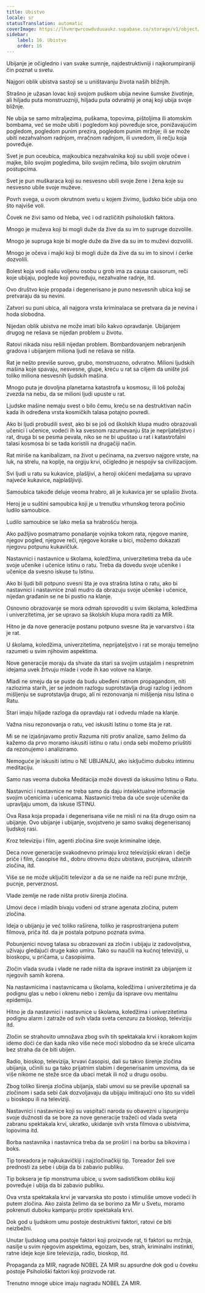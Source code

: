 ```yaml
---
title: Ubistvo
locale: sr
statusTranslation: automatic
coverImage: https://lhvmrqwrcowdvduuaukz.supabase.co/storage/v1/object/public/strapi-uploads/small_cover-educacion-fundamental.webp-2d51a7828a2b1309555be27f7e2a61a0.webp
sidebar:
    label: 16. Ubistvo
    order: 16
---
```

Ubijanje je očigledno i van svake sumnje, najdestruktivniji i najkorumpiraniji čin poznat u svetu.

Najgori oblik ubistva sastoji se u uništavanju života naših bližnjih.

Strašno je užasan lovac koji svojom puškom ubija nevine šumske životinje, ali hiljadu puta monstruozniji, hiljadu puta odvratniji je onaj koji ubija svoje bližnje.

Ne ubija se samo mitraljezima, puškama, topovima, pištoljima ili atomskim bombama, već se može ubiti i pogledom koji povređuje srce, ponižavajućim pogledom, pogledom punim prezira, pogledom punim mržnje; ili se može ubiti nezahvalnom radnjom, mračnom radnjom, ili uvredom, ili rečju koja povređuje.

Svet je pun oceubica, majkoubica nezahvalnika koji su ubili svoje očeve i majke, bilo svojim pogledima, bilo svojim rečima, bilo svojim okrutnim postupcima.

Svet je pun muškaraca koji su nesvesno ubili svoje žene i žena koje su nesvesno ubile svoje muževe.

Povrh svega, u ovom okrutnom svetu u kojem živimo, ljudsko biće ubija ono što najviše voli.

Čovek ne živi samo od hleba, već i od različitih psiholoških faktora.

Mnogo je muževa koji bi mogli duže da žive da su im to supruge dozvolile.

Mnogo je supruga koje bi mogle duže da žive da su im to muževi dozvolili.

Mnogo je očeva i majki koji bi mogli duže da žive da su im to sinovi i ćerke dozvolili.

Bolest koja vodi našu voljenu osobu u grob ima za causa causorum, reči koje ubijaju, poglede koji povređuju, nezahvalne radnje, itd.

Ovo društvo koje propada i degenerisano je puno nesvesnih ubica koji se pretvaraju da su nevini.

Zatvori su puni ubica, ali najgora vrsta kriminalaca se pretvara da je nevina i hoda slobodna.

Nijedan oblik ubistva ne može imati bilo kakvo opravdanje. Ubijanjem drugog ne rešava se nijedan problem u životu.

Ratovi nikada nisu rešili nijedan problem. Bombardovanjem nebranjenih gradova i ubijanjem miliona ljudi ne rešava se ništa.

Rat je nešto previše surovo, grubo, monstruozno, odvratno. Milioni ljudskih mašina koje spavaju, nesvesne, glupe, kreću u rat sa ciljem da unište još toliko miliona nesvesnih ljudskih mašina.

Mnogo puta je dovoljna planetarna katastrofa u kosmosu, ili loš položaj zvezda na nebu, da se milioni ljudi upuste u rat.

Ljudske mašine nemaju svest o bilo čemu, kreću se na destruktivan način kada ih određena vrsta kosmičkih talasa potajno povredi.

Ako bi ljudi probudili svest, ako bi se još od školskih klupa mudro obrazovali učenici i učenice, vodeći ih ka svesnom razumevanju šta je neprijateljstvo i rat, druga bi se pesma pevala, niko se ne bi upuštao u rat i katastrofalni talasi kosmosa bi se tada koristili na drugačiji način.

Rat miriše na kanibalizam, na život u pećinama, na zversvo najgore vrste, na luk, na strelu, na koplje, na orgiju krvi, očigledno je nespojiv sa civilizacijom.

Svi ljudi u ratu su kukavice, plašljivi, a heroji okićeni medaljama su upravo najveće kukavice, najplašljiviji.

Samoubica takođe deluje veoma hrabro, ali je kukavica jer se uplašio života.

Heroj je u suštini samoubica koji je u trenutku vrhunskog terora počinio ludilo samoubice.

Ludilo samoubice se lako meša sa hrabrošću heroja.

Ako pažljivo posmatramo ponašanje vojnika tokom rata, njegove manire, njegov pogled, njegove reči, njegove korake u bici, možemo dokazati njegovu potpunu kukavičluk.

Nastavnici i nastavnice u školama, koledžima, univerzitetima treba da uče svoje učenike i učenice istinu o ratu. Treba da dovedu svoje učenike i učenice da svesno iskuse tu Istinu.

Ako bi ljudi bili potpuno svesni šta je ova strašna Istina o ratu, ako bi nastavnici i nastavnice znali mudro da obrazuju svoje učenike i učenice, nijedan građanin se ne bi pustio na klanje.

Osnovno obrazovanje se mora odmah sprovoditi u svim školama, koledžima i univerzitetima, jer se upravo sa školskih klupa mora raditi za MIR.

Hitno je da nove generacije postanu potpuno svesne šta je varvarstvo i šta je rat.

U školama, koledžima, univerzitetima, neprijateljstvo i rat se moraju temeljno razumeti u svim njihovim aspektima.

Nove generacije moraju da shvate da stari sa svojim ustajalim i nespretnim idejama uvek žrtvuju mlade i vode ih kao volove na klanje.

Mladi ne smeju da se puste da budu ubeđeni ratnom propagandom, niti razlozima starih, jer se jednom razlogu suprotstavlja drugi razlog i jednom mišljenju se suprotstavlja drugo, ali ni rezonovanja ni mišljenja nisu Istina o Ratu.

Stari imaju hiljade razloga da opravdaju rat i odvedu mlade na klanje.

Važna nisu rezonovanja o ratu, već iskusiti Istinu o tome šta je rat.

Mi se ne izjašnjavamo protiv Razuma niti protiv analize, samo želimo da kažemo da prvo moramo iskusiti istinu o ratu i onda sebi možemo priuštiti da rezonujemo i analiziramo.

Nemoguće je iskusiti istinu o NE UBIJANJU, ako isključimo duboku intimnu meditaciju.

Samo nas veoma duboka Meditacija može dovesti da iskusimo Istinu o Ratu.

Nastavnici i nastavnice ne treba samo da daju intelektualne informacije svojim učenicima i učenicama. Nastavnici treba da uče svoje učenike da upravljaju umom, da iskuse ISTINU.

Ova Rasa koja propada i degenerisana više ne misli ni na šta drugo osim na ubijanje. Ovo ubijanje i ubijanje, svojstveno je samo svakoj degenerisanoj ljudskoj rasi.

Kroz televiziju i film, agenti zločina šire svoje kriminalne ideje.

Deca nove generacije svakodnevno primaju kroz televizijski ekran i dečje priče i film, časopise itd., dobru otrovnu dozu ubistava, pucnjava, užasnih zločina, itd.

Više se ne može uključiti televizor a da se ne naiđe na reči pune mržnje, pucnje, perverznost.

Vlade zemlje ne rade ništa protiv širenja zločina.

Umovi dece i mladih bivaju vođeni od strane agenata zločina, putem zločina.

Ideja o ubijanju je već toliko raširena, toliko je rasprostranjena putem filmova, priča itd. da je postala potpuno poznata svima.

Pobunjenici novog talasa su obrazovani za zločin i ubijaju iz zadovoljstva, uživaju gledajući druge kako umiru. Tako su naučili na kućnoj televiziji, u bioskopu, u pričama, u časopisima.

Zločin vlada svuda i vlade ne rade ništa da isprave instinkt za ubijanjem iz njegovih samih korena.

Na nastavnicima i nastavnicama u školama, koledžima i univerzitetima je da podignu glas u nebo i okrenu nebo i zemlju da isprave ovu mentalnu epidemiju.

Hitno je da nastavnici i nastavnice u školama, koledžima i univerzitetima podignu alarm i zatraže od svih vlada sveta cenzuru za bioskop, televiziju itd.

Zločin se strahovito umnožava zbog svih tih spektakala krvi i korakom kojim idemo doći će dan kada niko više neće moći slobodno da se kreće ulicama bez straha da će biti ubijen.

Radio, bioskop, televizija, krvavi časopisi, dali su takvo širenje zločina ubijanja, učinili su ga tako prijatnim slabim i degenerisanim umovima, da se više nikome ne steže srce da ubaci metak ili nož u drugu osobu.

Zbog toliko širenja zločina ubijanja, slabi umovi su se previše upoznali sa zločinom i sada sebi čak dozvoljavaju da ubijaju imitirajući ono što su videli u bioskopu ili na televiziji.

Nastavnici i nastavnice koji su vaspitači naroda su obavezni u ispunjenju svoje dužnosti da se bore za nove generacije tražeći od vlada sveta zabranu spektakala krvi, ukratko, ukidanje svih vrsta filmova o ubistvima, lopovima itd.

Borba nastavnika i nastavnica treba da se proširi i na borbu sa bikovima i boks.

Tip toreadora je najkukavičkiji i najzločinačkiji tip. Toreador želi sve prednosti za sebe i ubija da bi zabavio publiku.

Tip boksera je tip monstruma ubice, u svom sadističkom obliku koji povređuje i ubija da bi zabavio publiku.

Ova vrsta spektakala krvi je varvarska sto posto i stimuliše umove vodeći ih putem zločina. Ako zaista želimo da se borimo za Mir u Svetu, moramo pokrenuti duboku kampanju protiv spektakala krvi.

Dok god u ljudskom umu postoje destruktivni faktori, ratovi će biti neizbežni.

Unutar ljudskog uma postoje faktori koji proizvode rat, ti faktori su mržnja, nasilje u svim njegovim aspektima, egoizam, bes, strah, kriminalni instinkti, ratne ideje koje šire televizija, radio, bioskop, itd.

Propaganda za MIR, nagrade NOBEL ZA MIR su apsurdne dok god u čoveku postoje Psihološki faktori koji proizvode rat.

Trenutno mnoge ubice imaju nagradu NOBEL ZA MIR.

